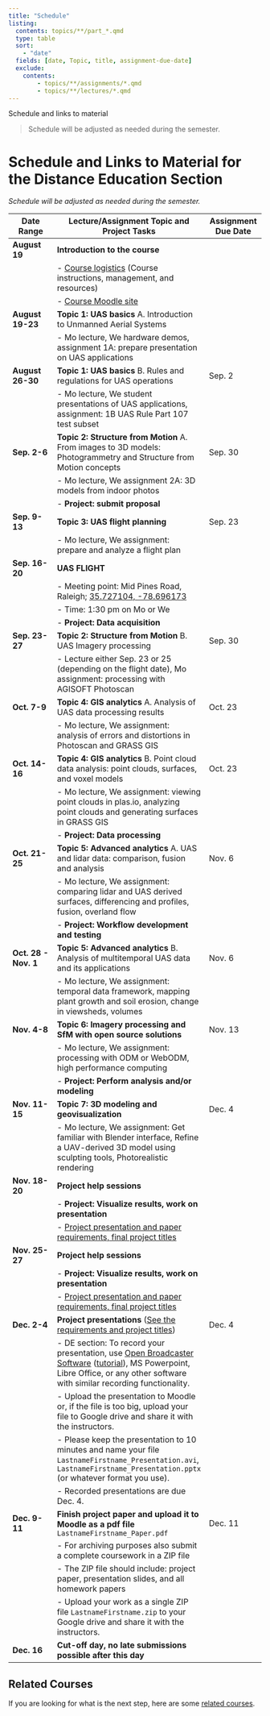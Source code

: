```yaml
---
title: "Schedule"
listing:
  contents: topics/**/part_*.qmd
  type: table
  sort:
    - "date"
  fields: [date, Topic, title, assignment-due-date]
  exclude: 
    contents: 
        - topics/**/assignments/*.qmd
        - topics/**/lectures/*.qmd
---
```


Schedule and links to material

> Schedule will be adjusted as needed during the semester.

# Schedule and Links to Material for the Distance Education Section

*Schedule will be adjusted as needed during the semester.*

| Date Range           | Lecture/Assignment Topic and Project Tasks | Assignment Due Date         |
|----------------------|--------------------------------------------|-----------------------------|
| **August 19**        | **Introduction to the course**             |                             |
|                      | - [Course logistics](logistics.html) (Course instructions, management, and resources) |                             |
|                      | - [Course Moodle site](https://moodle-courses1819.wolfware.ncsu.edu/course/view.php?id=576) |                             |
| **August 19-23**     | **Topic 1: UAS basics** A. Introduction to Unmanned Aerial Systems |                             |
|                      | - Mo lecture, We hardware demos, assignment 1A: prepare presentation on UAS applications |                             |
| **August 26-30**     | **Topic 1: UAS basics** B. Rules and regulations for UAS operations | Sep. 2                      |
|                      | - Mo lecture, We student presentations of UAS applications, assignment: 1B UAS Rule Part 107 test subset |                             |
| **Sep. 2-6**         | **Topic 2: Structure from Motion** A. From images to 3D models: Photogrammetry and Structure from Motion concepts | Sep. 30                     |
|                      | - Mo lecture, We assignment 2A: 3D models from indoor photos |                             |
|                      | - **Project: submit proposal** |                             |
| **Sep. 9-13**        | **Topic 3: UAS flight planning**            | Sep. 23                     |
|                      | - Mo lecture, We assignment: prepare and analyze a flight plan |                             |
| **Sep. 16-20**       | **UAS FLIGHT**                              |                             |
|                      | - Meeting point: Mid Pines Road, Raleigh; [35.727104, -78.696173](https://goo.gl/maps/GRVRUKJzRav) |                             |
|                      | - Time: 1:30 pm on Mo or We |                             |
|                      | - **Project: Data acquisition** |                             |
| **Sep. 23-27**       | **Topic 2: Structure from Motion** B. UAS Imagery processing | Sep. 30                     |
|                      | - Lecture either Sep. 23 or 25 (depending on the flight date), Mo assignment: processing with AGISOFT Photoscan |                             |
| **Oct. 7-9**         | **Topic 4: GIS analytics** A. Analysis of UAS data processing results | Oct. 23                     |
|                      | - Mo lecture, We assignment: analysis of errors and distortions in Photoscan and GRASS GIS |                             |
| **Oct. 14-16**       | **Topic 4: GIS analytics** B. Point cloud data analysis: point clouds, surfaces, and voxel models | Oct. 23                     |
|                      | - Mo lecture, We assignment: viewing point clouds in plas.io, analyzing point clouds and generating surfaces in GRASS GIS |                             |
|                      | - **Project: Data processing** |                             |
| **Oct. 21-25**       | **Topic 5: Advanced analytics** A. UAS and lidar data: comparison, fusion and analysis | Nov. 6                      |
|                      | - Mo lecture, We assignment: comparing lidar and UAS derived surfaces, differencing and profiles, fusion, overland flow |                             |
|                      | - **Project: Workflow development and testing** |                             |
| **Oct. 28 - Nov. 1** | **Topic 5: Advanced analytics** B. Analysis of multitemporal UAS data and its applications | Nov. 6                      |
|                      | - Mo lecture, We assignment: temporal data framework, mapping plant growth and soil erosion, change in viewsheds, volumes |                             |
| **Nov. 4-8**         | **Topic 6: Imagery processing and SfM with open source solutions** | Nov. 13                     |
|                      | - Mo lecture, We assignment: processing with ODM or WebODM, high performance computing |                             |
|                      | - **Project: Perform analysis and/or modeling** |                             |
| **Nov. 11-15**       | **Topic 7: 3D modeling and geovisualization** | Dec. 4                      |
|                      | - Mo lecture, We assignment: Get familiar with Blender interface, Refine a UAV-derived 3D model using sculpting tools, Photorealistic rendering |                             |
| **Nov. 18-20**       | **Project help sessions**                   |                             |
|                      | - **Project: Visualize results, work on presentation** |                             |
|                      | - [Project presentation and paper requirements, final project titles](projects.html) |                             |
| **Nov. 25-27**       | **Project help sessions**                   |                             |
|                      | - **Project: Visualize results, work on presentation** |                             |
|                      | - [Project presentation and paper requirements, final project titles](projects.html) |                             |
| **Dec. 2-4**         | **Project presentations** ([See the requirements and project titles](projects.html)) | Dec. 4                      |
|                      | - DE section: To record your presentation, use [Open Broadcaster Software](https://obsproject.com/index) ([tutorial](http://www.howtogeek.com/183231/how-to-record-your-desktop-and-create-a-screencast-on-windows/)), MS Powerpoint, Libre Office, or any other software with similar recording functionality. |                             |
|                      | - Upload the presentation to Moodle or, if the file is too big, upload your file to Google drive and share it with the instructors. |                             |
|                      | - Please keep the presentation to 10 minutes and name your file `LastnameFirstname_Presentation.avi`, `LastnameFirstname_Presentation.pptx` (or whatever format you use). |                             |
|                      | - Recorded presentations are due Dec. 4. |                             |
| **Dec. 9-11**        | **Finish project paper and upload it to Moodle as a pdf file** `LastnameFirstname_Paper.pdf` | Dec. 11                     |
|                      | - For archiving purposes also submit a complete coursework in a ZIP file |                             |
|                      | - The ZIP file should include: project paper, presentation slides, and all homework papers |                             |
|                      | - Upload your work as a single ZIP file `LastnameFirstname.zip` to your Google drive and share it with the instructors. |                             |
| **Dec. 16**          | **Cut-off day, no late submissions possible after this day** |                             |

## Related Courses

If you are looking for what is the next step, here are some [related courses](https://geospatial.ncsu.edu/geoforall/courses.html).
